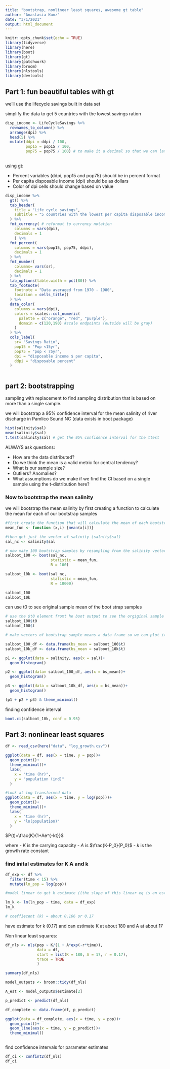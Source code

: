 ```yaml
---
title: "bootstrap, nonlinear least squares, awesome gt table"
author: "Anastasia Kunz"
date: "3/1/2021"
output: html_document
---
```


```r
knitr::opts_chunk$set(echo = TRUE)
library(tidyverse)
library(here)
library(boot)
library(gt)
library(patchwork)
library(broom)
library(nlstools)
library(devtools)

```

## Part 1: fun beautiful tables with gt

we'll use the lifecycle savings built in data set


simplify the data to get 5 countries with the lowest savings ration

```r
disp_income <- LifeCycleSavings %>% 
  rownames_to_column() %>% 
  arrange(dpi) %>% 
  head(5) %>% 
  mutate(ddpi = ddpi / 100,
         pop15 = pop15 / 100,
         pop75 = pop75 / 100) # to make it a decimal so that we can later make it a percent
  
```

using gt:

- Percent variables (ddpi, pop15 and pop75) should be in percent format
- Per capita disposable income (dpi) should be as dollars
- Color of dpi cells should change based on value


```r
disp_income %>% 
  gt() %>% 
  tab_header(
    title = "Life cycle savings", 
    subtitle = "5 countries with the lowest per capita disposable income"
  ) %>% 
  fmt_currency( # reformat to currency notation
    columns = vars(dpi),
    decimals = 1
    ) %>% 
  fmt_percent(
    columns = vars(pop15, pop75, ddpi),
    decimals = 1
  ) %>% 
  fmt_number(
    columns= vars(sr),
    decimals = 1
  ) %>% 
  tab_options(table.width = pct(80)) %>% 
  tab_footnote(
    footnote = "Data averaged from 1970 - 1980",
    location = cells_title()
  ) %>% 
  data_color(
    columns = vars(dpi),
    colors = scales::col_numeric(
      palette = c("orange", "red", "purple"),
      domain = c(120,190) #scale endpoints (outside will be gray)
    )
  ) %>% 
  cols_label(
    sr= "Savings Ratio",
    pop15 = "Pop <15yr",
    pop75 = "pop < 75yr",
    dpi = "disposable income $ per capita",
    ddpi = "disposable percent"
  )



```


## part 2: bootstrapping

sampling with replacement to find sampling distribution that is based on more than a single sample. 

we will bootstrap a 95% confidence interval for the mean salinity of river discharge in Pamlico Sound NC (data exists in boot package)

```r
hist(salinity$sal)
mean(salinity$sal)
t.test(salinity$sal) # get the 95% confidence interval for the ttest

```


ALWAYS ask questions: 

- How are the data distributed? 
- Do we think the mean is a valid metric for central tendency?
- What is our sample size?
- Outliers? Anomalies? 
- What assumptions do we make if we find the CI based on a single sample using the t-distribution here? 

### Now to bootstrap the mean salinity

we will bootstrap the mean salinity by first creating a function to calculate the mean for each of our bootstrap samples

```r
#first create the function that will calculate the mean of each bootstrapped sample
mean_fun <- function (x,i) {mean(x[i])}

#then get just the vector of salinity (salnity$sal)
sal_nc <- salinity$sal

# now make 100 bootstrap samples by resampling from the salinity vector (sal_nc), using the function created above to calculate the mean of each
salboot_100 <- boot(sal_nc,
                    statistic = mean_fun,
                    R = 100)

salboot_10k <- boot(sal_nc,
                    statistic = mean_fun,
                    R = 10000)

salboot_100
salboot_10k

```

can use t0 to see original sample mean of the boot strap samples

```r
# use the $t0 element fromt he boot output to see the orgiginal sample mean and $t to see the bootstrap samples
salboot_100$t0
salboot_100$t

# make vectors of bootstrap sample means a data frame so we can plot it with ggplot

salboot_100_df <- data.frame(bs_mean = salboot_100$t)
salboot_10k_df <- data.frame(bs_mean = salboot_10k$t)

p1 <- ggplot(data = salinity, aes(x = sal))+
  geom_histogram()

p2 <- ggplot(data= salboot_100_df, aes(x = bs_mean))+
  geom_histogram()

p3 <- ggplot(data = salboot_10k_df, aes(x = bs_mean))+
  geom_histogram()

(p1 + p2 + p3) & theme_minimal()
```

finding confidence interval

```r
boot.ci(salboot_10k, conf = 0.95)
```

## Part 3: nonlinear least squares

```r
df <- read_csv(here("data", "log_growth.csv"))

ggplot(data = df, aes(x = time, y = pop))+
  geom_point()+
  theme_minimal()+
  labs(
    x = "time (hr)",
    y = "population (ind)"
  )

#look at log transformed data
ggplot(data = df, aes(x = time, y = log(pop)))+
  geom_point()+
  theme_minimal()+
  labs(
    x = "time (hr)",
    y = "ln(population)"
  )

```


$P(t)=\frac{K}{1+Ae^{-kt}}$

where
- $K$ is the carrying capacity
- $A$ is $\frac{K-P_0}{P_0}$
- $k$ is the growth rate constant

### find inital estimates for K A and k

```r
df_exp <- df %>% 
  filter(time < 15) %>% 
  mutate(ln_pop = log(pop))

#model linear to get k estimate ((the slope of this linear eq is an estimate of the growth rate constant))

lm_k <- lm(ln_pop ~ time, data = df_exp)
lm_k

# coeffiecent (k) = about 0.166 or 0.17
```

have estimate for k (0.17) and can estimate K at about 180 and A at about 17

Non linear least squares:
```r
df_nls <- nls(pop ~ K/(1 + A*exp(-r*time)),
              data = df,
              start = list(K = 180, A = 17, r = 0.17),
              trace = TRUE
              )

summary(df_nls)

model_outputs <- broom::tidy(df_nls)

A_est <- model_outputs$estimate[2]
```

```r
p_predict <- predict(df_nls)

df_complete <- data.frame(df, p_predict)

ggplot(data = df_complete, aes(x = time, y = pop))+
  geom_point()+
  geom_line(aes(x = time, y = p_predict))+
  theme_minimal()



```

find confidence intervals for parameter estimates

```r
df_ci <- confint2(df_nls)
df_ci
```





